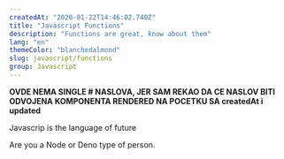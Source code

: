 ```yaml
---
createdAt: "2020-01-22T14:46:02.740Z"
title: "Javascript Functions"
description: "Functions are great, know about them"
lang: "en"
themeColor: "blanchedalmond"
slug: javascript/functions
group: Javascript
---
```


**OVDE NEMA SINGLE # NASLOVA, JER SAM REKAO DA CE NASLOV BITI ODVOJENA KOMPONENTA RENDERED NA POCETKU SA createdAt i updated**

Javascrip is the language of future

Are you a Node or Deno type of person.
